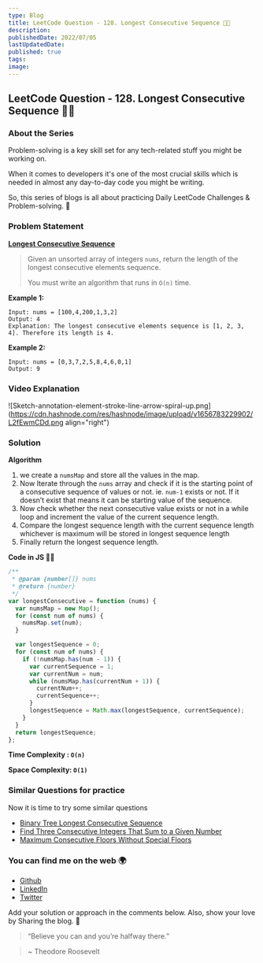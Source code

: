 ```yaml
---
type: Blog
title: LeetCode Question - 128. Longest Consecutive Sequence 🏃🏻
description:
publishedDate: 2022/07/05
lastUpdatedDate:
published: true
tags:
image:
---
```


## LeetCode Question - 128. Longest Consecutive Sequence 🏃🏻

### About the Series

Problem-solving is a key skill set for any tech-related stuff you might be working on.

When it comes to developers it's one of the most crucial skills which is needed in almost any day-to-day code you might be writing.

So, this series of blogs is all about practicing Daily LeetCode Challenges & Problem-solving. 🚀

### Problem Statement

[**Longest Consecutive Sequence**](https://leetcode.com/problems/longest-consecutive-sequence/)

> Given an unsorted array of integers `nums`, return the length of the longest consecutive elements sequence.
>
> You must write an algorithm that runs in `O(n)` time.

**Example 1:**

```
Input: nums = [100,4,200,1,3,2]
Output: 4
Explanation: The longest consecutive elements sequence is [1, 2, 3, 4]. Therefore its length is 4.
```

**Example 2:**

```
Input: nums = [0,3,7,2,5,8,4,6,0,1]
Output: 9
```

### Video Explanation

<YouTubeEmbed slugHash="IWmw5xkJd9s" />

![Sketch-annotation-element-stroke-line-arrow-spiral-up.png](https://cdn.hashnode.com/res/hashnode/image/upload/v1656783229902/L2fEwmCDd.png align="right")

### Solution

**Algorithm**

1. we create a `numsMap` and store all the values in the map.
2. Now Iterate through the `nums` array and check if it is the starting point of a consecutive sequence of values or not. ie. `num-1` exists or not. If it doesn’t exist that means it can be starting value of the sequence.
3. Now check whether the next consecutive value exists or not in a while loop and increment the value of the current sequence length.
4. Compare the longest sequence length with the current sequence length whichever is maximum will be stored in longest sequence length
5. Finally return the longest sequence length.

**Code in JS 🧑‍💻**

```js
/**
 * @param {number[]} nums
 * @return {number}
 */
var longestConsecutive = function (nums) {
  var numsMap = new Map();
  for (const num of nums) {
    numsMap.set(num);
  }

  var longestSequence = 0;
  for (const num of nums) {
    if (!numsMap.has(num - 1)) {
      var currentSequence = 1;
      var currentNum = num;
      while (numsMap.has(currentNum + 1)) {
        currentNum++;
        currentSequence++;
      }
      longestSequence = Math.max(longestSequence, currentSequence);
    }
  }
  return longestSequence;
};
```

**Time Complexity : `O(n)`**

**Space Complexity: `O(1)`**

### Similar Questions for practice

Now it is time to try some similar questions

- [Binary Tree Longest Consecutive Sequence](https://leetcode.com/problems/binary-tree-longest-consecutive-sequence/)
- [Find Three Consecutive Integers That Sum to a Given Number](https://leetcode.com/problems/find-three-consecutive-integers-that-sum-to-a-given-number/)
- [Maximum Consecutive Floors Without Special Floors](https://leetcode.com/problems/maximum-consecutive-floors-without-special-floors/)

### You can find me on the web 🌍

- [Github](https://github.com/Souravdey777)
- [LinkedIn](https://www.linkedin.com/in/souravdey777)
- [Twitter](https://twitter.com/Souravdey777)

Add your solution or approach in the comments below. Also, show your love by Sharing the blog. 🤗

> “Believe you can and you’re halfway there.”

> ~ Theodore Roosevelt
